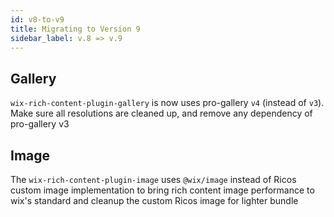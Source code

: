 ```yaml
---
id: v8-to-v9
title: Migrating to Version 9
sidebar_label: v.8 => v.9
---
```


## Gallery

`wix-rich-content-plugin-gallery` is now uses pro-gallery `v4` (instead of `v3`).
Make sure all resolutions are cleaned up, and remove any dependency of pro-gallery v3

## Image

The `wix-rich-content-plugin-image` uses `@wix/image` instead of Ricos custom image implementation to bring rich content image performance to wix's standard and cleanup the custom Ricos image for lighter bundle
